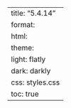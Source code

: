 ---
title: "5.4.14"
format:
    html:
        theme:
            light: flatly
            dark: darkly
        css: styles.css
        toc: true
---